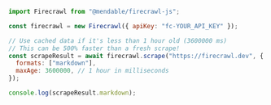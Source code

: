 ```javascript JavaScript
import Firecrawl from "@mendable/firecrawl-js";

const firecrawl = new Firecrawl({ apiKey: "fc-YOUR_API_KEY" });

// Use cached data if it's less than 1 hour old (3600000 ms)
// This can be 500% faster than a fresh scrape!
const scrapeResult = await firecrawl.scrape("https://firecrawl.dev", {
  formats: ["markdown"],
  maxAge: 3600000, // 1 hour in milliseconds
});

console.log(scrapeResult.markdown);
```
